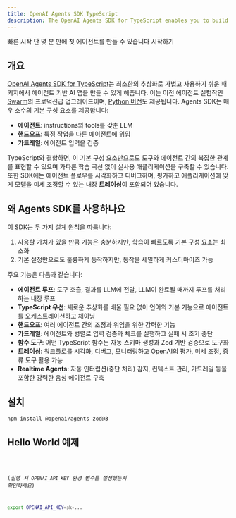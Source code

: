```yaml
---
title: OpenAI Agents SDK TypeScript
description: The OpenAI Agents SDK for TypeScript enables you to build agentic AI apps in a lightweight, easy-to-use package with very few abstractions.
---
```




<Hero>
  <Fragment slot="title">빠른 시작</Fragment>
  <Fragment slot="description">
    단 몇 분 만에 첫 에이전트를 만들 수 있습니다
  </Fragment>
  <Fragment slot="cta">시작하기</Fragment>
</Hero>

## 개요

[OpenAI Agents SDK for TypeScript](https://github.com/openai/openai-agents-js)는 최소한의 추상화로 가볍고 사용하기 쉬운 패키지에서 에이전트 기반 AI 앱을 만들 수 있게 해줍니다. 이는 이전 에이전트 실험작인 [Swarm](https://github.com/openai/swarm/tree/main)의 프로덕션급 업그레이드이며, [Python 버전](https://github.com/openai/openai-agents-python)도 제공됩니다. Agents SDK는 매우 소수의 기본 구성 요소를 제공합니다:

- **에이전트**: instructions와 tools를 갖춘 LLM
- **핸드오프**: 특정 작업을 다른 에이전트에 위임
- **가드레일**: 에이전트 입력을 검증

TypeScript와 결합하면, 이 기본 구성 요소만으로도 도구와 에이전트 간의 복잡한 관계를 표현할 수 있으며 가파른 학습 곡선 없이 실사용 애플리케이션을 구축할 수 있습니다. 또한 SDK에는 에이전트 플로우를 시각화하고 디버그하며, 평가하고 애플리케이션에 맞게 모델을 미세 조정할 수 있는 내장 **트레이싱**이 포함되어 있습니다.

## 왜 Agents SDK를 사용하나요

이 SDK는 두 가지 설계 원칙을 따릅니다:

1. 사용할 가치가 있을 만큼 기능은 충분하지만, 학습이 빠르도록 기본 구성 요소는 최소화
2. 기본 설정만으로도 훌륭하게 동작하지만, 동작을 세밀하게 커스터마이즈 가능

주요 기능은 다음과 같습니다:

- **에이전트 루프**: 도구 호출, 결과를 LLM에 전달, LLM이 완료될 때까지 루프를 처리하는 내장 루프
- **TypeScript 우선**: 새로운 추상화를 배울 필요 없이 언어의 기본 기능으로 에이전트를 오케스트레이션하고 체이닝
- **핸드오프**: 여러 에이전트 간의 조정과 위임을 위한 강력한 기능
- **가드레일**: 에이전트와 병렬로 입력 검증과 체크를 실행하고 실패 시 조기 중단
- **함수 도구**: 어떤 TypeScript 함수든 자동 스키마 생성과 Zod 기반 검증으로 도구화
- **트레이싱**: 워크플로를 시각화, 디버그, 모니터링하고 OpenAI의 평가, 미세 조정, 증류 도구 활용 가능
- **Realtime Agents**: 자동 인터럽션(중단 처리) 감지, 컨텍스트 관리, 가드레일 등을 포함한 강력한 음성 에이전트 구축

## 설치

```bash
npm install @openai/agents zod@3
```

## Hello World 예제

<Code lang="typescript" code={helloWorldExample} title="Hello World" />

(_실행 시 `OPENAI_API_KEY` 환경 변수를 설정했는지 확인하세요_)

```bash
export OPENAI_API_KEY=sk-...
```
